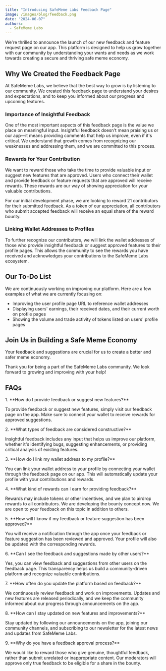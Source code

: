 ```yaml
---
title: "Introducing SafeMeme Labs Feedback Page"
image: /images/blog/feedback.png
date: "2024-06-07"
authors:
  - SafeMeme Labs
---
```


We're thrilled to announce the launch of our new feedback and feature request page on our app. This platform is designed to help us grow together with our community by understanding your wants and needs as we work towards creating a secure and thriving safe meme economy.

## Why We Created the Feedback Page

At SafeMeme Labs, we believe that the best way to grow is by listening to our community. We created this feedback page to understand your desires and expectations, and to keep you informed about our progress and upcoming features.

### Importance of Insightful Feedback

One of the most important aspects of this feedback page is the value we place on meaningful input. Insightful feedback doesn't mean praising us or our app—it means providing comments that help us improve, even if it's critical. We understand that growth comes from recognizing our weaknesses and addressing them, and we are committed to this process.

### Rewards for Your Contribution

We want to reward those who take the time to provide valuable input or suggest new features that are approved. Users who connect their wallet and provide feedback or feature requests that are approved will receive rewards. These rewards are our way of showing appreciation for your valuable contributions.

For our initial development phase, we are looking to reward 21 contributors for their submitted feedback. As a token of our appreciation, all contributors who submit accepted feedback will receive an equal share of the reward bounty.

### Linking Wallet Addresses to Profiles

To further recognize our contributors, we will link the wallet addresses of those who provide insightful feedback or suggest approved features to their profile pages. This allows the community to see the rewards you have received and acknowledges your contributions to the SafeMeme Labs ecosystem.

## Our To-Do List

We are continuously working on improving our platform. Here are a few examples of what we are currently focusing on:

- Improving the user profile page URL to reference wallet addresses
- Displaying users' earnings, their received dates, and their current worth on profile pages
- Showing the volume and trade activity of tokens listed on users' profile pages

## Join Us in Building a Safe Meme Economy

Your feedback and suggestions are crucial for us to create a better and safer meme economy.

Thank you for being a part of the SafeMeme Labs community. We look forward to growing and improving with your help!

## FAQs

<div style={{ marginBottom: '20px' }}>
1. **How do I provide feedback or suggest new features?**

To provide feedback or suggest new features, simply visit our feedback page on the app. Make sure to connect your wallet to receive rewards for approved suggestions.

</div>

<div style={{ marginBottom: '20px' }}>
2. **What types of feedback are considered constructive?**

Insightful feedback includes any input that helps us improve our platform, whether it's identifying bugs, suggesting enhancements, or providing critical analysis of existing features.

</div>

<div style={{ marginBottom: '20px' }}>
3. **How do I link my wallet address to my profile?**

You can link your wallet address to your profile by connecting your wallet through the feedback page on our app. This will automatically update your profile with your contributions and rewards.

</div>

<div style={{ marginBottom: '20px' }}>
4. **What kind of rewards can I earn for providing feedback?**

Rewards may include tokens or other incentives, and we plan to airdrop rewards to all contributors. We are developing the bounty concept now. We are open to your feedback on this topic in addition to others.

</div>

<div style={{ marginBottom: '20px' }}>
5. **How will I know if my feedback or feature suggestion has been approved?**

You will receive a notification through the app once your feedback or feature suggestion has been reviewed and approved. Your profile will also be updated with the corresponding rewards.

</div>

<div style={{ marginBottom: '20px' }}>
6. **Can I see the feedback and suggestions made by other users?**

Yes, you can view feedback and suggestions from other users on the feedback page. This transparency helps us build a community-driven platform and recognize valuable contributions.

</div>

<div style={{ marginBottom: '20px' }}>
7. **How often do you update the platform based on feedback?**

We continuously review feedback and work on improvements. Updates and new features are released periodically, and we keep the community informed about our progress through announcements on the app.

</div>

<div style={{ marginBottom: '20px' }}>
8. **How can I stay updated on new features and improvements?**

Stay updated by following our announcements on the app, joining our community channels, and subscribing to our newsletter for the latest news and updates from SafeMeme Labs.

</div>

<div style={{ marginBottom: '20px' }}>
9. **Why do you have a feedback approval process?**

We would like to reward those who give genuine, thoughtful feedback, rather than submit unrelated or inappropriate content. Our moderators will approve only true feedback to be eligible for a share in the bounty.

</div>
